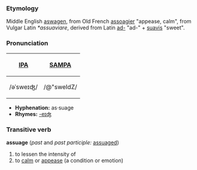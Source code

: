===Etymology===
Middle English [[aswagen]], from Old French [[assoagier]] "appease, calm", from Vulgar Latin ''*assuaviare'', derived from Latin [[ad-]] "ad-" + [[suavis]] "sweet".

===Pronunciation===
{| border=1 cellpadding=5
! [[w:IPA|IPA]] !! [[w:SAMPA|SAMPA]]
|-
| /əˈsweɪʤ/ || /@"sweIdZ/
|}

*'''Hyphenation:''' as·suage
*'''Rhymes:''' [[Rhymes:English:-eɪdʒ|-eɪʤ]]

===Transitive verb===
'''assuage''' (''past'' and ''past participle:'' [[assuaged]])
# to lessen the intensity of
# to [[calm]] or [[appease]] (a condition or emotion)